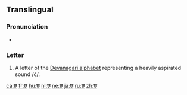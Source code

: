 {{Devanagari character info|hex=91b|name=DEVANAGARI LETTER CHA|image=[[File:Deva-छ-order.gif|100px]]}}
==Translingual==

===Pronunciation===
* {{IPA|/tʃʰ/|lang=mul}}

===Letter===
{{mul-Deva|cha}}

# A letter of the [[Devanagari alphabet]] representing a heavily aspirated sound /ć/.

[[ca:छ]]
[[fr:छ]]
[[hu:छ]]
[[nl:छ]]
[[ne:छ]]
[[ja:छ]]
[[ru:छ]]
[[zh:छ]]
